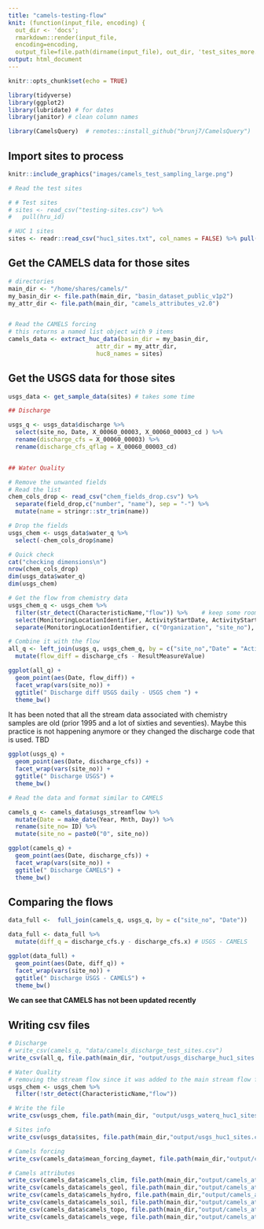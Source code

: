 ```yaml
---
title: "camels-testing-flow"
knit: (function(input_file, encoding) {
  out_dir <- 'docs';
  rmarkdown::render(input_file,
  encoding=encoding,
  output_file=file.path(dirname(input_file), out_dir, 'test_sites_more.html'))})
output: html_document
---
```


```r
knitr::opts_chunk$set(echo = TRUE)

library(tidyverse)
library(ggplot2)
library(lubridate) # for dates
library(janitor) # clean column names

library(CamelsQuery)  # remotes::install_github("brunj7/CamelsQuery")
```

## Import sites to process

```r
knitr::include_graphics("images/camels_test_sampling_large.png")
```

```r
# Read the test sites

# # Test sites
# sites <- read_csv("testing-sites.csv") %>% 
#   pull(hru_id)

# HUC 1 sites
sites <- readr::read_csv("huc1_sites.txt", col_names = FALSE) %>% pull()

```

## Get the CAMELS data for those sites

```r
# directories
main_dir <- "/home/shares/camels/"
my_basin_dir <- file.path(main_dir, "basin_dataset_public_v1p2")
my_attr_dir <- file.path(main_dir, "camels_attributes_v2.0")


# Read the CAMELS forcing
# this returns a named list object with 9 items
camels_data <- extract_huc_data(basin_dir = my_basin_dir, 
                         attr_dir = my_attr_dir, 
                         huc8_names = sites)

```

## Get the USGS data for those sites
```r
usgs_data <- get_sample_data(sites) # takes some time

```


```r
## Discharge

usgs_q <- usgs_data$discharge %>%
  select(site_no, Date, X_00060_00003, X_00060_00003_cd ) %>%
  rename(discharge_cfs = X_00060_00003) %>%
  rename(discharge_cfs_qflag = X_00060_00003_cd) 


## Water Quality

# Remove the unwanted fields
# Read the list
chem_cols_drop <- read_csv("chem_fields_drop.csv") %>%
  separate(field_drop,c("number", "name"), sep = "-") %>%
  mutate(name = stringr::str_trim(name))

# Drop the fields
usgs_chem <- usgs_data$water_q %>%
  select(-chem_cols_drop$name)

# Quick check
cat("checking dimensions\n")
nrow(chem_cols_drop)
dim(usgs_data$water_q)
dim(usgs_chem)

```

```r

# Get the flow from chemistry data
usgs_chem_q <- usgs_chem %>%
  filter(str_detect(CharacteristicName,"flow")) %>%    # keep some room for other potential types of flow
  select(MonitoringLocationIdentifier, ActivityStartDate, ActivityStartTime.Time, ActivityStartTime.TimeZoneCode,HydrologicCondition, HydrologicEvent, CharacteristicName, ResultMeasureValue, ResultMeasure.MeasureUnitCode) %>%
  separate(MonitoringLocationIdentifier, c("Organization", "site_no"), sep = "-")

# Combine it with the flow
all_q <- left_join(usgs_q, usgs_chem_q, by = c("site_no","Date" = "ActivityStartDate")) %>%
  mutate(flow_diff = discharge_cfs - ResultMeasureValue)

ggplot(all_q) +
  geom_point(aes(Date, flow_diff)) + 
  facet_wrap(vars(site_no)) + 
  ggtitle(" Discharge diff USGS daily - USGS chem ") + 
  theme_bw()
```
It has been noted that all the stream data associated with chemistry samples are old (prior 1995 and a lot of sixties and seventies). Maybe this practice is not happening anymore or they changed the discharge code that is used. TBD

```r
ggplot(usgs_q) +
  geom_point(aes(Date, discharge_cfs)) + 
  facet_wrap(vars(site_no)) + 
  ggtitle(" Discharge USGS") + 
  theme_bw()


```

```r
# Read the data and format similar to CAMELS

camels_q <- camels_data$usgs_streamflow %>%
  mutate(Date = make_date(Year, Mnth, Day)) %>%
  rename(site_no= ID) %>%
  mutate(site_no = paste0("0", site_no))

ggplot(camels_q) +
  geom_point(aes(Date, discharge_cfs)) + 
  facet_wrap(vars(site_no)) +
  ggtitle(" Discharge CAMELS") + 
  theme_bw()


```
## Comparing the flows

```r

data_full <-  full_join(camels_q, usgs_q, by = c("site_no", "Date"))

data_full <- data_full %>%
  mutate(diff_q = discharge_cfs.y - discharge_cfs.x) # USGS - CAMELS

ggplot(data_full) +
  geom_point(aes(Date, diff_q)) + 
  facet_wrap(vars(site_no)) + 
  ggtitle(" Discharge USGS - CAMELS") + 
  theme_bw()

```
**We can see that CAMELS has not been updated recently**

## Writing csv files

```r

# Discharge
# write_csv(camels_q, "data/camels_discharge_test_sites.csv")
write_csv(all_q, file.path(main_dir, "output/usgs_discharge_huc1_sites.csv"))

# Water Quality
# removing the stream flow since it was added to the main stream flow file
usgs_chem <- usgs_chem %>%
  filter(!str_detect(CharacteristicName,"flow"))

# Write the file
write_csv(usgs_chem, file.path(main_dir, "output/usgs_waterq_huc1_sites.csv"))

# Sites info
write_csv(usgs_data$sites, file.path(main_dir,"output/usgs_huc1_sites.csv"))

# Camels forcing
write_csv(camels_data$mean_forcing_daymet, file.path(main_dir,"output/camels_forcing_huc1_sites.csv"))

# Camels attributes
write_csv(camels_data$camels_clim, file.path(main_dir,"output/camels_att_clim_huc1_sites.csv"))
write_csv(camels_data$camels_geol, file.path(main_dir,"output/camels_att_geol_huc1_sites.csv"))
write_csv(camels_data$camels_hydro, file.path(main_dir,"output/camels_att_hydro_huc1_sites.csv"))
write_csv(camels_data$camels_soil, file.path(main_dir,"output/camels_att_soil_huc1_sites.csv"))
write_csv(camels_data$camels_topo, file.path(main_dir,"output/camels_att_topo_huc1_sites.csv"))
write_csv(camels_data$camels_vege, file.path(main_dir,"output/camels_att_vege_huc1_sites.csv"))


```

